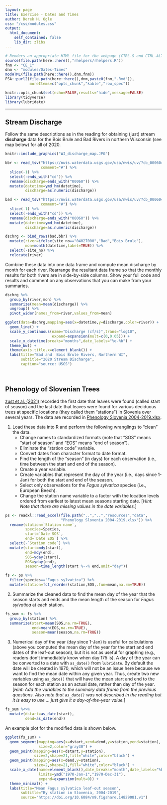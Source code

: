 ```yaml
---
layout: page
title: Exercise - Dates and Times
author: Derek H. Ogle
css: "/css/modules.css"
output:
  html_document:
    self_contained: false
    lib_dir: zlibs
---
```


```r
# Renders an appropriate HTML file for the webpage (CTRL-S and CTRL-ALT-R)
source(file.path(here::here(),"rhelpers/rhelpers.R"))
fnm <- "CE_1"
dnm <- "modules/Dates-Times"
modHTML(file.path(here::here(),dnm,fnm))
FSA::purl2(file.path(here::here(),dnm,paste0(fnm,".Rmd")),
           moreItems=c("opts_chunk","kable","row_spec"))
```
```r
knitr::opts_chunk$set(echo=FALSE,results="hide",message=FALSE)
library(tidyverse)
library(lubridate)
```

----

## Stream Discharge
Follow the same descriptions as in the reading for obtaining (just) stream **discharge** data for the Bois Brule and Bad Rivers in northern Wisconsin (see map below) for all of 2020.

```r
knitr::include_graphics("WI_discharge_map.JPG")
```

```r
bbr <- read_tsv("https://nwis.waterdata.usgs.gov/usa/nwis/uv/?cb_00060=on&format=rdb&site_no=04025500&period=&begin_date=2020-01-01&end_date=2020-12-31",
                comment="#") %>%
  slice(-1) %>%
  select(-ends_with("cd")) %>%
  rename(discharge=ends_with("00060")) %>%
  mutate(datetime=ymd_hm(datetime),
         discharge=as.numeric(discharge))

bad <- read_tsv("https://nwis.waterdata.usgs.gov/usa/nwis/uv/?cb_00060=on&format=rdb&site_no=04027000&period=&begin_date=2020-01-01&end_date=2020-12-31",
                comment="#") %>%
  slice(-1) %>%
  select(-ends_with("cd")) %>%
  rename(discharge=ends_with("00060")) %>%
  mutate(datetime=ymd_hm(datetime),
         discharge=as.numeric(discharge))

dschrg <- bind_rows(bad,bbr) %>%
  mutate(river=ifelse(site_no=="04027000","Bad","Bois Brule"),
         mon=month(datetime,label=TRUE)) %>%
  select(-site_no) %>%
  relocate(river)
```

Combine these data into one data frame and compute mean discharge by month for each river. Rearrange the resultant data frame so that the monthly results for both rivers are in side-by-side columns. Show your full code and results and comment on any observations that you can make from your summaries.

```r
dschrg %>%
  group_by(river,mon) %>%
  summarize(mean=mean(discharge)) %>%
  ungroup() %>%
  pivot_wider(names_from=river,values_from=mean)
```

```r
ggplot(data=dschrg,mapping=aes(x=datetime,y=discharge,color=river)) +
  geom_line() +
  scale_y_continuous(name="Discharge (cf/s)",trans="log10",
                     expand=expansion(mult=c(0,0.05))) +
  scale_x_datetime(breaks="months",date_labels="%e-%b") +
  theme_bw() +
  theme(axis.title.x=element_blank()) +
  labs(title="Bad and  Bois Brule Rivers, Northern WI",
       subtitle="2020 Stream Discharge",
       caption="source: USGS")
```

&nbsp;

## Phenology of Slovenian Trees
[zust et al. (2021)](https://figshare.com/articles/dataset/Phenology_observations_of_deciduous_tree_species_in_Slovenia_from_2004_to_2019/14829081) recorded the first date that leaves were found (called start of season) and the last date that leaves were found for various deciduous trees at specific locations (they called them "stations") in Slovenia over several years. The data are recorded in [Phenology Slovenia 2004-2019.xlsx](https://github.com/droglenc/NCWrangling/raw/main/resources/data/Phenology%20Slovenia%202004-2019.xlsx). 

1. Load these data into R and perform the following wranglings to "clean" the data.
    * Change names to standardized formats (note that "SOS" means "start of season" and "EOS" means "end of season").
    * Eliminate the "station code" variable.
    * Convert dates from character format to date format.
    * Find the length of the "season" (in days) for each observation (i.e., time between the start and end of the season).
    * Create a year variable.
    * Create variables that represent the day of the year (i.e., days since 1-Jan) for both the start and end of the season.
    * Select only observations for the *Fagus sylvatica* species (i.e., European Beech).
    * Change the station name variable to a factor with the location levels ordered from earliest to latest mean seasons starting date. [*Hint: Note that there are missing values in the date variables.*]

```r
ps <- readxl::read_excel(file.path("..","..","resources","data",
                         "Phenology Slovenia 2004-2019.xlsx")) %>%
  rename(station=`Station name`,
         species=Species,
         start=`Date SOS`,
         end=`Date EOS`) %>%
  select(-`Station code`) %>%
  mutate(start=mdy(start),
         end=mdy(end),
         SOS=yday(start),
         EOS=yday(end),
         season=time_length(start %--% end,unit="day"))

fs <- ps %>%
  filter(species=="Fagus sylvatica") %>%
  mutate(station=fct_reorder(station,SOS,.fun=mean,na.rm=TRUE))
```

2. Summarize the cleaned data to find the mean day of the year that the season starts and ends and the mean length of the season for *Fagus sylvatica* at each station.

```r
fs_sum <- fs %>%
  group_by(station) %>%
  summarize(start=mean(SOS,na.rm=TRUE),
            end=mean(EOS,na.rm=TRUE),
            season=mean(season,na.rm=TRUE))
```

3. Numerical day of the year (day since 1-Jan) is useful for calculations (above you computed the mean day of the year for the start and end dates of the leaf-out season), but it is not as useful for graphing (e.g., readers don't immediately know when day 175 is). A day of the year can be converted to a date with `as_date()` from `lubridate`. By default the date will be created in 1970, which will not be an issue here because we want to find the mean date within any given year. Thus, create two new variables using `as_date()` that will have the mean start and end to the season for each station as an actual date, rather than day of the year. [*Hint: Add the variables to the summary data frame from the previous questions. Also note that `as_date()` was not described in the reading but it is easy to use ... just give it a day-of-the-year value.*]

```r
fs_sum %<>%
  mutate(dstart=as_date(start),
         dend=as_date(end))
```

An example plot for the modified data is shown below.

```r
ggplot(fs_sum) +
  geom_segment(mapping=aes(x=dstart,xend=dend,y=station,yend=station),
               size=2,color="gray30") +
  geom_point(mapping=aes(x=dstart,y=station),
             size=2,shape=21,fill="white",color="black") +
  geom_point(mapping=aes(x=dend,y=station),
             size=2,shape=21,fill="white",color="black") +
  scale_x_date(name=element_blank(),date_breaks="month",date_labels="%b",
               limits=ymd("1970-Jan-1","1970-Dec-31"),
               expand=expansion(mult=0)) +
  theme_minimal() +
  labs(title="Mean Fagus sylvatica leaf-out season",
       subtitle="By station in Slovenia, 2004-2019",
       source="https://doi.org/10.6084/m9.figshare.14829081.v1")
```
